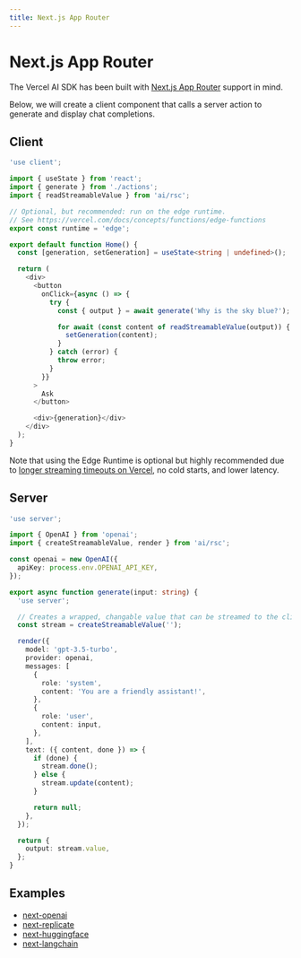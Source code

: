 ```yaml
---
title: Next.js App Router
---
```



# Next.js App Router

The Vercel AI SDK has been built with [Next.js App Router](https://nextjs.org/docs/app) support in mind.

Below, we will create a client component that calls a server action to generate and display chat completions.

## Client

```typescript filename="app/page.tsx" showLineNumbers
'use client';

import { useState } from 'react';
import { generate } from './actions';
import { readStreamableValue } from 'ai/rsc';

// Optional, but recommended: run on the edge runtime.
// See https://vercel.com/docs/concepts/functions/edge-functions
export const runtime = 'edge';

export default function Home() {
  const [generation, setGeneration] = useState<string | undefined>();

  return (
    <div>
      <button
        onClick={async () => {
          try {
            const { output } = await generate('Why is the sky blue?');

            for await (const content of readStreamableValue(output)) {
              setGeneration(content);
            }
          } catch (error) {
            throw error;
          }
        }}
      >
        Ask
      </button>

      <div>{generation}</div>
    </div>
  );
}
```

Note that using the Edge Runtime is optional but highly recommended due to [longer streaming timeouts on Vercel](https://vercel.com/docs/concepts/functions/edge-functions/limitations#maximum-initial-response-time), no cold starts, and lower latency.

## Server

```typescript filename="app/actions.ts" showLineNumbers
'use server';

import { OpenAI } from 'openai';
import { createStreamableValue, render } from 'ai/rsc';

const openai = new OpenAI({
  apiKey: process.env.OPENAI_API_KEY,
});

export async function generate(input: string) {
  'use server';

  // Creates a wrapped, changable value that can be streamed to the client.
  const stream = createStreamableValue('');

  render({
    model: 'gpt-3.5-turbo',
    provider: openai,
    messages: [
      {
        role: 'system',
        content: 'You are a friendly assistant!',
      },
      {
        role: 'user',
        content: input,
      },
    ],
    text: ({ content, done }) => {
      if (done) {
        stream.done();
      } else {
        stream.update(content);
      }

      return null;
    },
  });

  return {
    output: stream.value,
  };
}
```

## Examples

- [next-openai](https://github.com/vercel/ai/tree/main/examples/next-openai)
- [next-replicate](https://github.com/vercel/ai/tree/main/examples/next-replicate)
- [next-huggingface](https://github.com/vercel/ai/tree/main/examples/next-huggingface)
- [next-langchain](https://github.com/vercel/ai/tree/main/examples/next-langchain)
